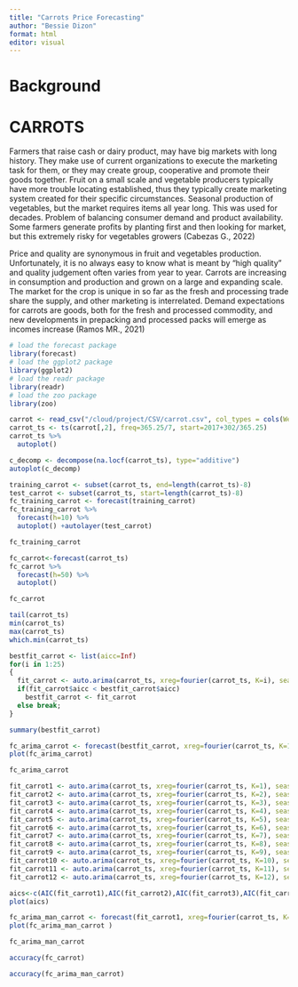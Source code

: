```yaml
---
title: "Carrots Price Forecasting"
author: "Bessie Dizon"
format: html
editor: visual
---
```


# Background

# CARROTS

 Farmers that raise cash or dairy product, may have big markets with  long history. They make use of current organizations to execute the marketing task for them, or they may create group, cooperative and promote their goods together. Fruit on a small scale and vegetable producers typically have more trouble locating established, thus they typically create marketing system created for their specific circumstances. Seasonal production of vegetables, but the market requires items all year long. This was used for decades. Problem of balancing consumer demand and product availability. Some farmers generate profits by planting first and then looking for market, but this extremely risky for vegetables growers (Cabezas G., 2022)
     
   Price and quality are synonymous in fruit and vegetables production. Unfortunately, it is no always easy to know what is meant by “high quality” and quality judgement often varies from year to year. Carrots are increasing in consumption and production and grown on a large and expanding scale. The market for the crop is unique in so far as the fresh and processing trade share the supply, and other marketing is interrelated. Demand expectations for carrots are goods, both for the fresh and processed commodity, and new developments in prepacking and processed packs will emerge as incomes increase (Ramos MR., 2021)

```r
# load the forecast package
library(forecast)
# load the ggplot2 package
library(ggplot2)
# load the readr package
library(readr)
# load the zoo package
library(zoo)

```

```r
carrot <- read_csv("/cloud/project/CSV/carrot.csv", col_types = cols(Week = col_date(format = "%Y-%m-%d")))
carrot_ts <- ts(carrot[,2], freq=365.25/7, start=2017+302/365.25)
carrot_ts %>%
  autoplot()
```

```r
c_decomp <- decompose(na.locf(carrot_ts), type="additive")
autoplot(c_decomp)
```

```r
training_carrot <- subset(carrot_ts, end=length(carrot_ts)-8)
test_carrot <- subset(carrot_ts, start=length(carrot_ts)-8)
fc_training_carrot <- forecast(training_carrot)
fc_training_carrot %>%
  forecast(h=10) %>%
  autoplot() +autolayer(test_carrot)

```

```r
fc_training_carrot
```

```r
fc_carrot<-forecast(carrot_ts)
fc_carrot %>%
  forecast(h=50) %>%
  autoplot()
```

```r
fc_carrot
```

```r
tail(carrot_ts)
min(carrot_ts)
max(carrot_ts)
which.min(carrot_ts)
```

```r
bestfit_carrot <- list(aicc=Inf)
for(i in 1:25)
{
  fit_carrot <- auto.arima(carrot_ts, xreg=fourier(carrot_ts, K=i), seasonal=FALSE)
  if(fit_carrot$aicc < bestfit_carrot$aicc)
    bestfit_carrot <- fit_carrot
  else break;
}
```

```r
summary(bestfit_carrot)
```

```r
fc_arima_carrot <- forecast(bestfit_carrot, xreg=fourier(carrot_ts, K=1, h=26))
plot(fc_arima_carrot)
```

```r
fc_arima_carrot
```

```r
fit_carrot1 <- auto.arima(carrot_ts, xreg=fourier(carrot_ts, K=1), seasonal=FALSE)
fit_carrot2 <- auto.arima(carrot_ts, xreg=fourier(carrot_ts, K=2), seasonal=FALSE)
fit_carrot3 <- auto.arima(carrot_ts, xreg=fourier(carrot_ts, K=3), seasonal=FALSE)
fit_carrot4 <- auto.arima(carrot_ts, xreg=fourier(carrot_ts, K=4), seasonal=FALSE)
fit_carrot5 <- auto.arima(carrot_ts, xreg=fourier(carrot_ts, K=5), seasonal=FALSE)
fit_carrot6 <- auto.arima(carrot_ts, xreg=fourier(carrot_ts, K=6), seasonal=FALSE)
fit_carrot7 <- auto.arima(carrot_ts, xreg=fourier(carrot_ts, K=7), seasonal=FALSE)
fit_carrot8 <- auto.arima(carrot_ts, xreg=fourier(carrot_ts, K=8), seasonal=FALSE)
fit_carrot9 <- auto.arima(carrot_ts, xreg=fourier(carrot_ts, K=9), seasonal=FALSE)
fit_carrot10 <- auto.arima(carrot_ts, xreg=fourier(carrot_ts, K=10), seasonal=FALSE)
fit_carrot11 <- auto.arima(carrot_ts, xreg=fourier(carrot_ts, K=11), seasonal=FALSE)
fit_carrot12 <- auto.arima(carrot_ts, xreg=fourier(carrot_ts, K=12), seasonal=FALSE)
```

```r
aics<-c(AIC(fit_carrot1),AIC(fit_carrot2),AIC(fit_carrot3),AIC(fit_carrot4),AIC(fit_carrot5),AIC(fit_carrot6),AIC(fit_carrot7),AIC(fit_carrot8),AIC(fit_carrot9),AIC(fit_carrot10),AIC(fit_carrot11),AIC(fit_carrot12))
plot(aics)
```

```r
fc_arima_man_carrot <- forecast(fit_carrot1, xreg=fourier(carrot_ts, K=1, h=26))
plot(fc_arima_man_carrot )
```

```r
fc_arima_man_carrot
```


```r
accuracy(fc_carrot)
```

```r
accuracy(fc_arima_man_carrot)
```
